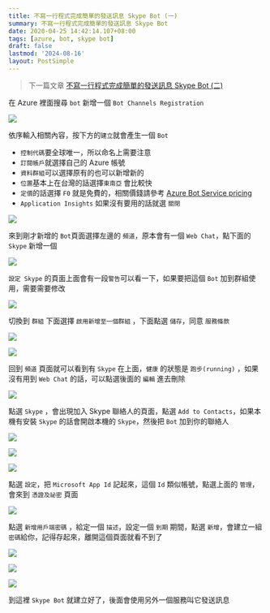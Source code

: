 ```yaml
---
title: 不寫一行程式完成簡單的發送訊息 Skype Bot (一)
summary: 不寫一行程式完成簡單的發送訊息 Skype Bot
date: 2020-04-25 14:42:14.107+08:00
tags: [azure, bot, skype bot]
draft: false
lastmod: '2024-08-16'
layout: PostSimple
---
```


> 下一篇文章 [不寫一行程式完成簡單的發送訊息 Skype Bot (二)](/blog/not-code-skype-bot-02)

在 Azure 裡面搜尋 `bot` 新增一個 `Bot Channels Registration`

![](https://image.cashwu.com/2020/not-code-skype-bot-01/01.webp)

依序輸入相關內容，按下方的`建立`就會產生一個 `Bot`

- `控制代碼`要全球唯一，所以命名上需要注意
- `訂閱帳戶`就選擇自己的 Azure 帳號
- `資料群組`可以選擇原有的也可以新增新的
- `位置`基本上在台灣的話選擇`東南亞` 會比較快
- `定價`的話選擇 `F0` 就是免費的，相關價錢請參考 [Azure Bot Service pricing](https://azure.microsoft.com/en-us/pricing/details/bot-service/)
- `Application Insights` 如果沒有要用的話就選 `關閉`

![](https://image.cashwu.com/2020/not-code-skype-bot-01/02.webp)

來到剛才新增的 `Bot`頁面選擇左邊的 `頻道`，原本會有一個 `Web Chat`，點下面的 `Skype` 新增一個

![](https://image.cashwu.com/2020/not-code-skype-bot-01/03.webp)

`設定 Skype` 的頁面上面會有一段`警告`可以看一下，如果要把這個 `Bot` 加到群組使用，需要需要修改

![](https://image.cashwu.com/2020/not-code-skype-bot-01/04.webp)

切換到 `群組` 下面選擇 `啟用新增至一個群組` ，下面點選 `儲存`，同意 `服務條款`

![](https://image.cashwu.com/2020/not-code-skype-bot-01/05.webp)

![](https://image.cashwu.com/2020/not-code-skype-bot-01/06.webp)

回到 `頻道` 頁面就可以看到有 `Skype` 在上面，`健康` 的狀態是 `跑步(running)` ，如果沒有用到 `Web Chat` 的話，可以點選後面的 `編輯` 進去刪除

![](https://image.cashwu.com/2020/not-code-skype-bot-01/07.webp)

點選 `Skype` ，會出現加入 Skype 聯絡人的頁面，點選 `Add to Contacts`，如果本機有安裝 `Skype` 的話會開啟本機的 `Skype`，然後把 `Bot` 加到你的聯絡人

![](https://image.cashwu.com/2020/not-code-skype-bot-01/08.webp)

![](https://image.cashwu.com/2020/not-code-skype-bot-01/09.webp)

![](https://image.cashwu.com/2020/not-code-skype-bot-01/10.webp)

點選 `設定`，把 `Microsoft App Id` 記起來，這個 `Id` 類似帳號，點選上面的 `管理`，會來到 `憑證及祕密` 頁面

![](https://image.cashwu.com/2020/not-code-skype-bot-01/11.webp)

點選 `新增用戶端密碼` ，給定一個 `描述`，設定一個 `到期` 期間，點選 `新增`，會建立一組`密碼`給你，記得存起來，離開這個頁面就看不到了

![](https://image.cashwu.com/2020/not-code-skype-bot-01/12.webp)

![](https://image.cashwu.com/2020/not-code-skype-bot-01/13.webp)

![](https://image.cashwu.com/2020/not-code-skype-bot-01/14.webp)

到這裡 `Skype Bot` 就建立好了，後面會使用另外一個服務叫它發送訊息
